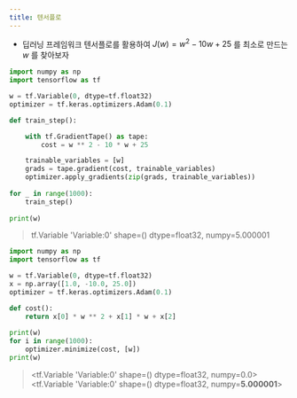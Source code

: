 ```yaml
---
title: 텐서플로
---
```

- 딥러닝 프레임워크 텐서플로를 활용하여 $J(w)=w^2-10w+25$ 를 최소로 만드는 $w$ 를 찾아보자

```python
import numpy as np
import tensorflow as tf

w = tf.Variable(0, dtype=tf.float32)
optimizer = tf.keras.optimizers.Adam(0.1)

def train_step():

	with tf.GradientTape() as tape:
		cost = w ** 2 - 10 * w + 25

	trainable_variables = [w]
	grads = tape.gradient(cost, trainable_variables)
	optimizer.apply_gradients(zip(grads, trainable_variables))
	
for _ in range(1000):
    train_step()
	
print(w)
```

> tf.Variable 'Variable:0' shape=() dtype=float32, numpy=5.000001

```python
import numpy as np
import tensorflow as tf

w = tf.Variable(0, dtype=tf.float32)
x = np.array([1.0, -10.0, 25.0])
optimizer = tf.keras.optimizers.Adam(0.1)

def cost():
    return x[0] * w ** 2 + x[1] * w + x[2]
	
print(w)
for i in range(1000):
    optimizer.minimize(cost, [w])
print(w)
```

> <tf.Variable 'Variable:0' shape=() dtype=float32, numpy=0.0>
<tf.Variable 'Variable:0' shape=() dtype=float32, numpy=**5.000001**>
>